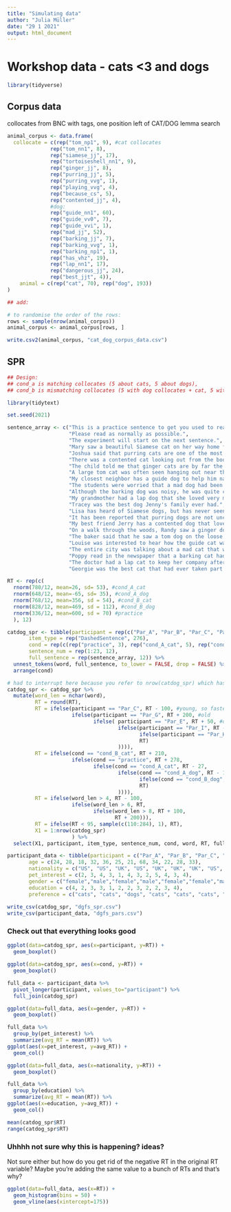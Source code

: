 ```yaml
---
title: "Simulating data"
author: "Julia Müller"
date: "29 1 2021"
output: html_document
---
```


# Workshop data - cats <3 and dogs

```r
library(tidyverse)
```


## Corpus data

collocates from BNC with tags, one position left of CAT/DOG lemma search
```r
animal_corpus <- data.frame(
  collocate = c(rep("tom_np1", 9), #cat collocates
              rep("tom_nn1", 8),
              rep("siamese_jj", 17),
              rep("tortoiseshell_nn1", 9),
              rep("ginger_jj", 8),
              rep("purring_jj", 5),
              rep("purring_vvg", 1),
              rep("playing_vvg", 4),
              rep("because_cs", 5),
              rep("contented_jj", 4),
              #dog:
              rep("guide_nn1", 60),
              rep("guide_vv0", 7),
              rep("guide_vvi", 1),
              rep("mad_jj", 52),
              rep("barking_jj", 7),
              rep("barking_vvg", 1),
              rep("barking_np1", 1),
              rep("has_vhz", 19),
              rep("lap_nn1", 17),
              rep("dangerous_jj", 24),
              rep("best_jjt", 4)),
    animal = c(rep("cat", 70), rep("dog", 193))
)

## add: 

# to randomise the order of the rows:
rows <- sample(nrow(animal_corpus))
animal_corpus <- animal_corpus[rows, ]

write.csv2(animal_corpus, "cat_dog_corpus_data.csv")
```

## SPR
```r
## Design: 
## cond_a is matching collocates (5 about cats, 5 about dogs),
## cond_b is mismatching collocates (5 with dog collocates + cat, 5 with cat collocates + dog)

library(tidytext)

set.seed(2021)

sentence_array <- c("This is a practice sentence to get you used to reading sentences like this.",
                    "Please read as normally as possible.",
                    "The experiment will start on the next sentence.",
                    "Mary saw a beautiful Siamese cat on her way home from work.",
                    "Joshua said that purring cats are one of the most relaxing things to him.",
                    "There was a contented cat looking out from the bookstore window.",
                    "The child told me that ginger cats are by far the cutest of them all.",
                    "A large tom cat was often seen hanging out near the butcher shop.",
                    "My closest neighbor has a guide dog to help him navigate.",
                    "The students were worried that a mad dog had been spotted in town.",
                    "Although the barking dog was noisy, he was quite cute.",
                    "My grandmother had a lap dog that she loved very much.",
                    "Tracey was the best dog Jenny's family ever had.",
                    "Lisa has heard of Siamese dogs, but has never seen one.",
                    "It has been reported that purring dogs are not uncommon.",
                    "My best friend Jerry has a contented dog that loves to lounge around.",
                    "On a walk through the woods, Randy saw a ginger dog that was quite regal.",
                    "The baker said that he saw a tom dog on the loose by the bay.",
                    "Louise was interested to hear how the guide cat was adapting to his new home.",
                    "The entire city was talking about a mad cat that was seen digging through trash cans.",
                    "Poppy read in the newspaper that a barking cat had been identified.",
                    "The doctor had a lap cat to keep her company after her shifts.",
                    "Georgie was the best cat that had ever taken part in the contest.")

RT <- rep(c(
  rnorm(780/12, mean=26, sd= 53), #cond_A_cat
  rnorm(648/12, mean=-65, sd= 35), #cond_A_dog
  rnorm(768/12, mean=356, sd = 54), #cond_B_cat
  rnorm(828/12, mean=469, sd = 112), #cond_B_dog
  rnorm(336/12, mean=600, sd = 70) #practice
  ), 12)

catdog_spr <- tibble(participant = rep(c("Par_A", "Par_B", "Par_C", "Par_D", "Par_E", "Par_F", "Par_G", "Par_H", "Par_I", "Par_J", "Par_K", "Par_M"), each = 23),
       item_type = rep("DashedSentence", 276), 
       cond = rep(c(rep("practice", 3), rep("cond_A_cat", 5), rep("cond_A_dog", 5),  rep("cond_B_cat", 5),  rep("cond_B_dog", 5)), 12), 
       sentence_num = rep(1:23, 12),
       full_sentence = rep(sentence_array, 12)) %>% 
  unnest_tokens(word, full_sentence, to_lower = FALSE, drop = FALSE) %>%
  arrange(cond) 

# had to interrupt here because you refer to nrow(catdog_spr) which hasn't been created yet
catdog_spr <- catdog_spr %>% 
  mutate(word_len = nchar(word),
         RT = round(RT),
         RT = ifelse(participant == "Par_C", RT - 100, #young, so faster
                     ifelse(participant == "Par_G", RT + 200, #old
                            ifelse( participant == "Par_E", RT + 50, #doesnt care about pets
                                    ifelse(participant == "Par_I", RT - 80, #cares about pets
                                           ifelse(participant == "Par_H", RT + 500, #distracted
                                           RT)
                                    )))),
         RT = ifelse(cond == "cond_B_cat", RT + 210, 
                     ifelse(cond == "practice", RT + 278,
                            ifelse(cond == "cond_A_cat", RT - 27, 
                                    ifelse(cond == "cond_A_dog", RT - 113, 
                                           ifelse(cond == "cond_B_dog", RT + 410, 
                                           RT)
                                    )))),
         RT = ifelse(word_len > 4, RT - 100,
                     ifelse(word_len > 6, RT,
                            ifelse(word_len > 8, RT + 100,
                                   RT + 200))),
         RT = ifelse(RT < 95, sample(c(110:284), 1), RT),
         X1 = 1:nrow(catdog_spr)
                     ) %>% 
  select(X1, participant, item_type, sentence_num, cond, word, RT, full_sentence)

participant_data <- tibble(participant = c("Par_A", "Par_B", "Par_C", "Par_D", "Par_E", "Par_F", "Par_G", "Par_H", "Par_I", "Par_J", "Par_K", "Par_M"),
       age = c(24, 28, 18, 32, 36, 25, 21, 68, 34, 22, 28, 33),
       nationality = c("US", "US", "UK", "US", "UK", "UK", "UK", "US", "DE", "UK", "US", "US"),
       pet_interest = c(2, 3, 4, 3, 1, 4, 3, 2, 5, 4, 3, 4),
       gender = c("female","male","female","male","female","female","male","female","nonbinary","male","male","female"),
       education = c(4, 2, 3, 3, 1, 2, 2, 3, 2, 2, 3, 4),
       preference = c("cats", "cats", "dogs", "cats", "cats", "cats", "dogs", "cats", "cats", "dogs", "cats", "dogs"))
  
write_csv(catdog_spr, "dgfs_spr.csv")
write_csv(participant_data, "dgfs_pars.csv")
```

### Check out that everything looks good

```r
ggplot(data=catdog_spr, aes(x=participant, y=RT)) +
  geom_boxplot()
```

```r
ggplot(data=catdog_spr, aes(x=cond, y=RT)) +
  geom_boxplot()
```

```r
full_data <- participant_data %>% 
  pivot_longer(participant, values_to="participant") %>% 
  full_join(catdog_spr)
```

```r
ggplot(data=full_data, aes(x=gender, y=RT)) +
  geom_boxplot()
```

```r
full_data %>% 
  group_by(pet_interest) %>% 
  summarize(avg_RT = mean(RT)) %>% 
ggplot(aes(x=pet_interest, y=avg_RT)) +
  geom_col()
```

```r
ggplot(data=full_data, aes(x=nationality, y=RT)) +
  geom_boxplot()
```

```r
full_data %>% 
  group_by(education) %>% 
  summarize(avg_RT = mean(RT)) %>% 
ggplot(aes(x=education, y=avg_RT)) +
  geom_col()
```


```r
mean(catdog_spr$RT)
range(catdog_spr$RT)
```

### Uhhhh not sure why this is happening? ideas?
Not sure either but how do you get rid of the negative RT in the original RT variable? Maybe you're adding the same value to a bunch of RTs and that's why?
```r
ggplot(data=full_data, aes(x=RT)) +
  geom_histogram(bins = 50) + 
  geom_vline(aes(xintercept=175))
```



